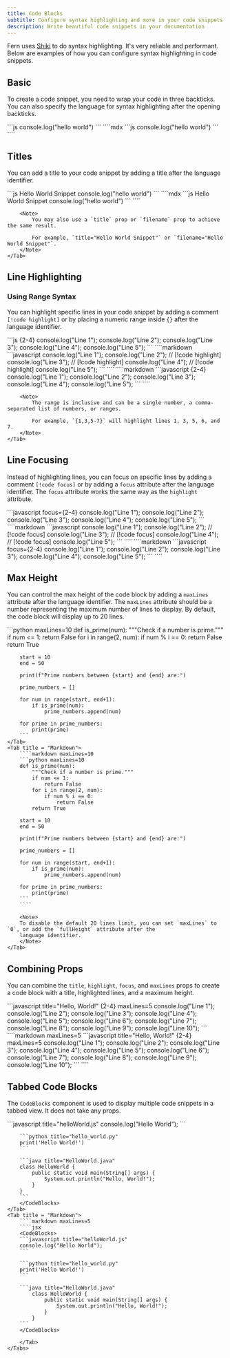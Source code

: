 ```yaml
---
title: Code Blocks
subtitle: Configure syntax highlighting and more in your code snippets
description: Write beautiful code snippets in your documentation
---
```


Fern uses [Shiki](https://shiki.matsu.io/) to do syntax highlighting. 
It's very reliable and performant. Below are examples of how you can configure syntax highlighting in code snippets.

## Basic

To create a code snippet, you need to wrap your code in three backticks. 
You can also specify the language for syntax highlighting after the opening backticks.

<Tabs>
    <Tab title="Example">
        ```js
        console.log("hello world")
        ```
    </Tab>
    <Tab title="Markdown">
        ````mdx
        ```js
        console.log("hello world")
        ```
        ````
    </Tab>
</Tabs>


## Titles

You can add a title to your code snippet by adding a title after the language identifier.

<Tabs>
    <Tab title="Example">
        ```js Hello World Snippet
        console.log("hello world")
        ```
    </Tab>
    <Tab title="Markdown">
        ````mdx
        ```js Hello World Snippet
        console.log("hello world")
        ```
        ````

        <Note>
            You may also use a `title` prop or `filename` prop to achieve the same result. 
            
            For example, `title="Hello World Snippet"` or `filename="Hello World Snippet"`.
        </Note>
    </Tab>
</Tabs>

## Line Highlighting


### Using Range Syntax

You can highlight specific lines in your code snippet by adding a comment `[!code highlight]` or by 
placing a numeric range inside `{}` after the language identifier.

<Tabs>
    <Tab title="Example">
        ```js {2-4}
        console.log("Line 1");
        console.log("Line 2");
        console.log("Line 3");
        console.log("Line 4");
        console.log("Line 5");
        ```
    </Tab>
    <Tab title = "Markdown (Using Comments)">
        ````markdown
        ```javascript
        console.log("Line 1");
        console.log("Line 2"); // [!code highlight]
        console.log("Line 3"); // [!code highlight]
        console.log("Line 4"); // [!code highlight]
        console.log("Line 5");
        ```
        ````
    </Tab>
    <Tab title = "Markdown (Using Attribute)">
        ````markdown
        ```javascript {2-4}
        console.log("Line 1");
        console.log("Line 2");
        console.log("Line 3");
        console.log("Line 4");
        console.log("Line 5");
        ```
        ````

        <Note>
            The range is inclusive and can be a single number, a comma-separated list of numbers, or ranges.

            For example, `{1,3,5-7}` will highlight lines 1, 3, 5, 6, and 7.
        </Note>
    </Tab>
</Tabs>

## Line Focusing

Instead of highlighting lines, you can focus on specific lines by adding a comment `[!code focus]` or by adding a 
`focus` attribute after the language identifier. The `focus` attribute works the same way as the `highlight` attribute.

<Tabs>
    <Tab title="Example">
        ```javascript focus={2-4}
        console.log("Line 1");
        console.log("Line 2");
        console.log("Line 3");
        console.log("Line 4");
        console.log("Line 5");
        ```
    </Tab>
    <Tab title = "Markdown (Using Comments)">
        ````markdown
        ```javascript
        console.log("Line 1");
        console.log("Line 2"); // [!code focus]
        console.log("Line 3"); // [!code focus]
        console.log("Line 4"); // [!code focus]
        console.log("Line 5");
        ```
        ````
    </Tab>
    <Tab title = "Markdown (Using Attribute)">
        ````markdown
        ```javascript focus={2-4}
        console.log("Line 1");
        console.log("Line 2");
        console.log("Line 3");
        console.log("Line 4");
        console.log("Line 5");
        ```
        ````
    </Tab>
</Tabs>

## Max Height

You can control the max height of the code block by adding 
a `maxLines` attribute after the language identifier. The 
`maxLines` attribute should be a number representing the maximum 
number of lines to display. By default, the code block will display up to 20 lines.

<Tabs>
    <Tab title="Example">
        ```python maxLines=10
        def is_prime(num):
            """Check if a number is prime."""
            if num <= 1:
                return False
            for i in range(2, num):
                if num % i == 0:
                    return False
            return True

        start = 10
        end = 50

        print(f"Prime numbers between {start} and {end} are:")

        prime_numbers = []

        for num in range(start, end+1):
            if is_prime(num):
                prime_numbers.append(num)

        for prime in prime_numbers:
            print(prime)
        ```
    </Tab>
    <Tab title = "Markdown">
        ````markdown maxLines=10
        ```python maxLines=10
        def is_prime(num):
            """Check if a number is prime."""
            if num <= 1:
                return False
            for i in range(2, num):
                if num % i == 0:
                    return False
            return True

        start = 10
        end = 50

        print(f"Prime numbers between {start} and {end} are:")

        prime_numbers = []

        for num in range(start, end+1):
            if is_prime(num):
                prime_numbers.append(num)

        for prime in prime_numbers:
            print(prime)
        ```
        ````

        <Note>
        To disable the default 20 lines limit, you can set `maxLines` to `0`, or add the `fullHeight` attribute after the
        language identifier.
        </Note>
    </Tab>
</Tabs>


## Combining Props

You can combine the `title`, `highlight`, `focus`, and `maxLines` 
props to create a code block with a title, highlighted lines, 
and a maximum height.

<Tabs>
    <Tab title="Example">
        ```javascript title="Hello, World!" {2-4} maxLines=5
        console.log("Line 1");
        console.log("Line 2");
        console.log("Line 3");
        console.log("Line 4");
        console.log("Line 5");
        console.log("Line 6");
        console.log("Line 7");
        console.log("Line 8");
        console.log("Line 9");
        console.log("Line 10");
        ```
    </Tab>
    <Tab title = "Markdown">
        ````markdown maxLines=5
        ```javascript title="Hello, World!" {2-4} maxLines=5
        console.log("Line 1");
        console.log("Line 2");
        console.log("Line 3");
        console.log("Line 4");
        console.log("Line 5");
        console.log("Line 6");
        console.log("Line 7");
        console.log("Line 8");
        console.log("Line 9");
        console.log("Line 10");
        ```
        ````
    </Tab>
</Tabs>


## Tabbed Code Blocks

The `CodeBlocks` component is used to display multiple code snippets in a tabbed view. It does not take any props.

<Tabs>
    <Tab title="Example">
        <CodeBlocks>
        ```javascript title="helloWorld.js"
        console.log("Hello World");
        ```

        ```python title="hello_world.py"
        print('Hello World!')
        ```

        ```java title="HelloWorld.java"
        class HelloWorld {
            public static void main(String[] args) {
                System.out.println("Hello, World!");
            }
        }
        ```
        </CodeBlocks>
    </Tab>
    <Tab title = "Markdown">
        ````markdown maxLines=5
        ````jsx
        <CodeBlocks>
        ```javascript title="helloWorld.js"
        console.log("Hello World");
        ```

        ```python title="hello_world.py"
        print('Hello World!')
        ```

        ```java title="HelloWorld.java"
            class HelloWorld {
                public static void main(String[] args) {
                    System.out.println("Hello, World!");
                }
            }
        ```
        </CodeBlocks>
````
    </Tab>
</Tabs>
